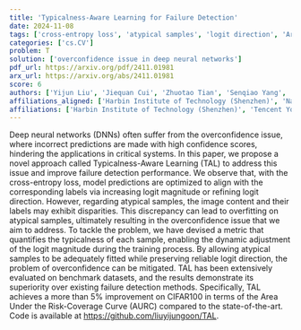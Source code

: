 ```yaml
---
title: 'Typicalness-Aware Learning for Failure Detection'
date: 2024-11-08
tags: ['cross-entropy loss', 'atypical samples', 'logit direction', 'Area Under the Risk-Coverage Curve', 'failure detection', 'metric for typicalness', 'logit magnitude', 'benchmark datasets', 'Typicalness-Aware Learning', 'Deep neural networks', 'overconfidence issue']
categories: ['cs.CV']
problem: T
solution: ['overconfidence issue in deep neural networks']
pdf_url: https://arxiv.org/pdf/2411.01981
arx_url: https://arxiv.org/abs/2411.01981
score: 6
authors: ['Yijun Liu', 'Jiequan Cui', 'Zhuotao Tian', 'Senqiao Yang', 'Qingdong He', 'Xiaoling Wang', 'Jingyong Su']
affiliations_aligned: ['Harbin Institute of Technology (Shenzhen)', 'Nanyang Technological University', 'Harbin Institute of Technology (Shenzhen)', 'The Chinese University of Hong Kong', 'Tencent Youtu Lab', 'Harbin Institute of Technology (Shenzhen)', 'Harbin Institute of Technology (Shenzhen)']
affiliations: ['Harbin Institute of Technology (Shenzhen)', 'Tencent Youtu Lab', 'Nanyang Technological University', 'The Chinese University of Hong Kong']
---
```



Deep neural networks (DNNs) often suffer from the overconfidence issue, where incorrect predictions are made with high confidence scores, hindering the applications in critical systems. In this paper, we propose a novel approach called Typicalness-Aware Learning (TAL) to address this issue and improve failure detection performance. We observe that, with the cross-entropy loss, model predictions are optimized to align with the corresponding labels via increasing logit magnitude or refining logit direction. However, regarding atypical samples, the image content and their labels may exhibit disparities. This discrepancy can lead to overfitting on atypical samples, ultimately resulting in the overconfidence issue that we aim to address. To tackle the problem, we have devised a metric that quantifies the typicalness of each sample, enabling the dynamic adjustment of the logit magnitude during the training process. By allowing atypical samples to be adequately fitted while preserving reliable logit direction, the problem of overconfidence can be mitigated. TAL has been extensively evaluated on benchmark datasets, and the results demonstrate its superiority over existing failure detection methods. Specifically, TAL achieves a more than 5% improvement on CIFAR100 in terms of the Area Under the Risk-Coverage Curve (AURC) compared to the state-of-the-art. Code is available at https://github.com/liuyijungoon/TAL.